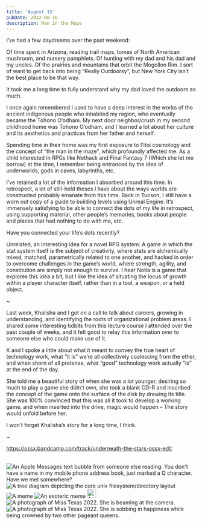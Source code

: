 ```yaml
---
title: 'August 15'
pubDate: 2022-08-16
description: Man in the Maze
---
```


I’ve had a few daydreams over the past weekend:

Of time spent in Arizona, reading trail maps, tomes of North American mushroom, and nursery pamphlets. Of hunting with my dad and his dad and my uncles. Of the prairies and mountains that orbit the Mogollon Rim. I sort of want to get back into being “Really Outdoorsy”, but New York City isn’t the best place to be that way.

It took me a long time to fully understand why my dad loved the outdoors so much.

I once again remembered I used to have a deep interest in the works of the ancient indigenous people who inhabited my region, who eventually became the Tohono Oʼodham. My next door neighbor/crush in my second childhood home was Tohono Oʼodham, and I learned a lot about her culture and its aesthetics and practices from her father and herself.

Spending time in their home was my first exposure to I'itoi cosmology and the concept of “the man in the maze”, which profoundly affected me. As a child interested in RPGs like Nethack and Final Fantasy 7 (Which she let me borrow) at the time, I remember being entranced by the idea of underworlds, gods in caves, labyrinths, etc.

I’ve retained a lot of the information I absorbed around this time. In retrospect, a lot of still-held theses I have about the ways worlds are constructed probably emanate from this time. Back in Tucson, I still have a worn out copy of a guide to building levels using Unreal Engine. It’s immensely satisfying to be able to connect the dots of my life in retrospect, using supporting material, other people’s memories, books about people and places that had nothing to do with me, etc.

Have you connected your life’s dots recently?

Unrelated, an interesting idea for a novel RPG system: A game in which the stat system itself is the subject of creativity, where stats are alchemically mixed, matched, parametrically related to one another, and hacked in order to overcome challenges in the game’s world, where strength, agility, and constitution are simply not enough to survive. I hear Noita is a game that explores this idea a bit, but I like the idea of situating the locus of growth within a player character itself, rather than in a tool, a weapon, or a held object.

~

Last week, Khalisha and I got on a call to talk about careers, growing in understanding, and identifying the roots of organizational problem areas. I shared some interesting tidbits from this lecture course I attended over the past couple of weeks, and it felt good to relay this information over to someone else who could make use of it.

K and I spoke a little about what it meant to convey the true heart of technology work, what “it is” we’re all collectively coalescing from the ether, and when shorn of all pretense, what “good” technology work actually “is” at the end of the day.

She told me a beautiful story of when she was a lot younger, desiring so much to play a game she didn't own, she took a blank CD-R and inscribed the concept of the game onto the surface of the disk by drawing its title. She was 100% convinced that this was all it took to develop a working game, and when inserted into the drive, magic would happen – The story would unfold before her.

I won’t forget Khalisha’s story for a long time, I think.

~

https://ossx.bandcamp.com/track/underneath-the-stars-ossx-edit

<Image src={Screenshot01} alt=""/>
<Image src={Screenshot02} alt=""/>
<Image src={Screenshot03} alt=""/>
<Image src={Screenshot04} alt=""/>
<Image src={Screenshot05} alt=""/>
<Image src={Screenshot06} alt=""/>
<Image src={Screenshot07} alt="An Apple Messages text bubble from someone else reading: You don't have a name in my mobile phone address book, just marked a Q character. Have we met somewhere?"/>
<Image src={Screenshot08} alt="A tree diagram depicting the core unix filesystem/directory layout"/>
<Image src={Screenshot09} alt="A meme"/>
<Image src={Screenshot10} alt="An esoteric meme"/>
<Image src={Screenshot11} alt="A small purple orb with a skull in the middle of it" width="24"/>
<Image src={Screenshot12} alt=""/>
<Image src={Screenshot13} alt="A photograph of Miss Texas 2022. She is beaming at the camera."/>
<Image src={Screenshot14} alt="A photograph of Miss Texas 2022. She is sobbing in happiness while being crowned by two other pageant queens."/>